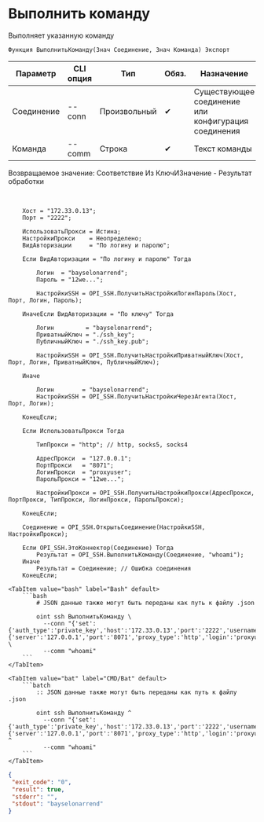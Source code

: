 ﻿---
sidebar_position: 3
description: Выполнить команду и другие функции для работы с SSH в Открытом пакете интеграций - бесплатной open-source библиотеке интеграций для 1С:Предприятие 8, OneScript и CLI
keywords: [1C, 1С, 1С:Предприятие, 1С:Предприятие 8.3, API, Интеграция, Сервисы, Обмен, OneScript, CLI, SSH]
---


# Выполнить команду
 Выполняет указанную команду



`Функция ВыполнитьКоманду(Знач Соединение, Знач Команда) Экспорт`

  | Параметр | CLI опция | Тип | Обяз. | Назначение |
  |-|-|-|-|-|
  | Соединение | --conn | Произвольный | &#x2714; | Существующее соединение или конфигурация соединения |
  | Команда | --comm | Строка | &#x2714; | Текст команды |

  
  Возвращаемое значение:   Соответствие Из КлючИЗначение - Результат обработки

<br/>



```bsl title="Пример использования для 1С:Предприятие/OneScript"
    Хост = "172.33.0.13";
    Порт = "2222";

    ИспользоватьПрокси = Истина;
    НастройкиПрокси    = Неопределено;
    ВидАвторизации     = "По логину и паролю";

    Если ВидАвторизации = "По логину и паролю" Тогда

        Логин  = "bayselonarrend";
        Пароль = "12we...";

        НастройкиSSH = OPI_SSH.ПолучитьНастройкиЛогинПароль(Хост, Порт, Логин, Пароль);

    ИначеЕсли ВидАвторизации = "По ключу" Тогда

        Логин         = "bayselonarrend";
        ПриватныйКлюч = "./ssh_key";
        ПубличныйКлюч = "./ssh_key.pub";

        НастройкиSSH = OPI_SSH.ПолучитьНастройкиПриватныйКлюч(Хост, Порт, Логин, ПриватныйКлюч, ПубличныйКлюч);

    Иначе

        Логин        = "bayselonarrend";
        НастройкиSSH = OPI_SSH.ПолучитьНастройкиЧерезАгента(Хост, Порт, Логин);

    КонецЕсли;

    Если ИспользоватьПрокси Тогда

        ТипПрокси = "http"; // http, socks5, socks4

        АдресПрокси  = "127.0.0.1";
        ПортПрокси   = "8071";
        ЛогинПрокси  = "proxyuser";
        ПарольПрокси = "12we...";

        НастройкиПрокси = OPI_SSH.ПолучитьНастройкиПрокси(АдресПрокси, ПортПрокси, ТипПрокси, ЛогинПрокси, ПарольПрокси);

    КонецЕсли;

    Соединение = OPI_SSH.ОткрытьСоединение(НастройкиSSH, НастройкиПрокси);

    Если OPI_SSH.ЭтоКоннектор(Соединение) Тогда
        Результат = OPI_SSH.ВыполнитьКоманду(Соединение, "whoami");
    Иначе
        Результат = Соединение; // Ошибка соединения
    КонецЕсли;
```
    

 <Tabs>
  
    <TabItem value="bash" label="Bash" default>
        ```bash
            # JSON данные также могут быть переданы как путь к файлу .json
            
            oint ssh ВыполнитьКоманду \
              --conn "{'set':{'auth_type':'private_key','host':'172.33.0.13','port':'2222','username':'bayselonarrend','key_path':'***','pub_path':'/tmp/xdwx3fbo.mwg.tmp'},'proxy':{'server':'127.0.0.1','port':'8071','proxy_type':'http','login':'proxyuser','password':'***'}}" \
              --comm "whoami"
        ```
    </TabItem>
  
    <TabItem value="bat" label="CMD/Bat" default>
        ```batch
            :: JSON данные также могут быть переданы как путь к файлу .json
            
            oint ssh ВыполнитьКоманду ^
              --conn "{'set':{'auth_type':'private_key','host':'172.33.0.13','port':'2222','username':'bayselonarrend','key_path':'***','pub_path':'/tmp/xdwx3fbo.mwg.tmp'},'proxy':{'server':'127.0.0.1','port':'8071','proxy_type':'http','login':'proxyuser','password':'***'}}" ^
              --comm "whoami"
        ```
    </TabItem>
</Tabs>


```json title="Результат"
{
 "exit_code": "0",
 "result": true,
 "stderr": "",
 "stdout": "bayselonarrend"
}
```
